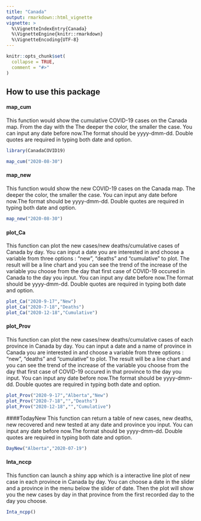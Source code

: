 ```yaml
---
title: "Canada"
output: rmarkdown::html_vignette
vignette: >
  %\VignetteIndexEntry{Canada}
  %\VignetteEngine{knitr::rmarkdown}
  %\VignetteEncoding{UTF-8}
---
```


```r
knitr::opts_chunk$set(
  collapse = TRUE,
  comment = "#>"
)
```

## How to use this package


#### map_cum

This function would show the cumulative COVID-19 cases on the Canada map. From the day with the  The deeper the color, the smaller the case. 
You can input any date before now.The format should be yyyy-dmm-dd. Double quotes are required in typing both date and option.

```r
library(CanadaCOVID19)

map_cum("2020-08-30")

```

#### map_new

This function would show the new COVID-19 cases on the Canada map. The deeper the color, the smaller the case. 
You can input any date before now.The format should be yyyy-dmm-dd. Double quotes are required in typing both date and option.

```r
map_new("2020-08-30")
```


#### plot_Ca

This function can plot the new cases/new deaths/cumulative cases of Canada by day. You can input a date you are interested in and choose a variable from three options : "new", "deaths" and "cumulative" to plot. The result will be a line chart and you can see the trend of the increase of the variable you choose from the day that first case of COVID-19 occured in Canada to the day you input.
You can input any date before now.The format should be yyyy-dmm-dd. Double quotes are required in typing both date and option.

```r
plot_Ca("2020-9-17","New")
plot_Ca("2020-7-18","Deaths")
plot_Ca("2020-12-18","Cumulative")
```

#### plot_Prov

This function can plot the new cases/new deaths/cumulative cases of each province in Canada by day. You can input a date and a name of province in Canada you are interested in and choose a variable from three options : "new", "deaths" and "cumulative" to plot. The result will be a line chart and you can see the trend of the increase of the variable you choose from the day that first case of COVID-19 occured in that province to the day you input.
You can input any date before now.The format should be yyyy-dmm-dd. Double quotes are required in typing both date and option.

```r
plot_Prov("2020-9-17","Alberta","New")
plot_Prov("2020-7-18","","Deaths")
plot_Prov("2020-12-18","","Cumulative")
```


####TodayNew
This function can return a table of new cases, new deaths, new recovered and new tested at any date and province you input.
You can input any date before now.The format should be yyyy-dmm-dd. Double quotes are required in typing both date and option.

```r
DayNew("Alberta","2020-07-19")
```

#### Inta_nccp

This function can launch a shiny app which is a interactive line plot of new case in each province in Canada by day. You can choose a date in the slider and a province in the menu below the slider of date. Then the plot will show you the new cases by day in that province from the first recorded day to the day you choose.

```r
Inta_ncpp()
```